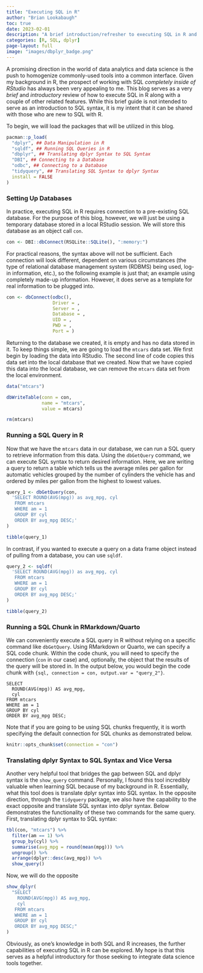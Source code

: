```yaml
---
title: "Executing SQL in R"
author: "Brian Lookabaugh"
toc: true
date: 2023-02-01
description: "A brief introduction/refresher to executing SQL in R and translating between SQL and dplyr syntax."
categories: [R, SQL, dplyr]
page-layout: full
image: "images/dbplyr_badge.png"
---
```


A promising direction in the world of data analytics and data science is the push to homogenize commonly-used tools into a common interface. Given my background in R, the prospect of working with SQL *completely inside of RStudio* has always been very appealing to me. This blog serves as a very *brief* and *introductory* review of how to execute SQL in R along with a couple of other related features. While this brief guide is not intended to serve as an introduction to SQL syntax, it is my intent that it can be shared with those who are new to SQL with R.

To begin, we will load the packages that will be utilized in this blog.

```r
pacman::p_load(
  "dplyr", ## Data Manipulation in R
  "sqldf", ## Running SQL Queries in R
  "dbplyr", ## Translating dplyr Syntax to SQL Syntax
  "DBI", ## Connecting to a Database
  "odbc", ## Connecting to a Database
  "tidyquery", ## Translating SQL Syntax to dplyr Syntax
  install = FALSE
)
```

### Setting Up Databases

In practice, executing SQL in R requires connection to a pre-existing SQL database. For the purpose of this blog, however, we will just be using a temporary database stored in a local RStudio session. We will store this database as an object call `con`.

```r
con <- DBI::dbConnect(RSQLite::SQLite(), ":memory:")
```

For practical reasons, the syntax above will not be sufficient. Each connection will look different, dependent on various circumstances (the type of relational database management system (RDBMS) being used, log-in information, etc.), so the following example is just that; an example using completely made-up information. However, it does serve as a template for real information to be plugged into.

```r
con <- dbConnect(odbc(),
                 Driver = ,
                 Server = ,
                 Database = ,
                 UID = ,
                 PWD = ,
                 Port = )
```

Returning to the database we created, it is empty and has no data stored in it. To keep things simple, we are going to load the `mtcars` data set. We first begin by loading the data into RStudio. The second line of code copies this data set into the local database that we created. Now that we have copied this data into the local database, we can remove the `mtcars` data set from the local environment.

```r
data("mtcars")

dbWriteTable(conn = con,
             name = "mtcars",
             value = mtcars)

rm(mtcars)
```

### Running a SQL Query in R

Now that we have the `mtcars` data in our database, we can run a SQL query to retrieve information from this data. Using the `dbGetQuery` command, we can execute SQL syntax to return desired information. Here, we are writing a query to return a table which tells us the average miles per gallon for automatic vehicles grouped by the number of cylinders the vehicle has and ordered by miles per gallon from the highest to lowest values.

```r
query_1 <- dbGetQuery(con,
  'SELECT ROUND(AVG(mpg)) as avg_mpg, cyl
   FROM mtcars
   WHERE am = 1
   GROUP BY cyl
   ORDER BY avg_mpg DESC;'
)

tibble(query_1)
```

In contrast, if you wanted to execute a query on a data frame object instead of pulling from a database, you can use `sqldf`.

```r
query_2 <- sqldf(
  'SELECT ROUND(AVG(mpg)) as avg_mpg, cyl
   FROM mtcars
   WHERE am = 1
   GROUP BY cyl
   ORDER BY avg_mpg DESC;'
)

tibble(query_2)
```

### Running a SQL Chunk in RMarkdown/Quarto

We can conveniently execute a SQL query in R without relying on a specific command like `dbGetQuery`. Using RMarkdown or Quarto, we can specify a SQL code chunk. Within the code chunk, you will need to specify the connection (`con` in our case) and, optionally, the object that the results of the query will be stored in. In the output below, you would begin the code chunk with `{sql, connection = con, output.var = "query_2"}`.

```eval
SELECT
  ROUND(AVG(mpg)) AS avg_mpg,
  cyl
FROM mtcars
WHERE am = 1
GROUP BY cyl
ORDER BY avg_mpg DESC;
```

Note that if you are going to be using SQL chunks frequently, it is worth specifying the default connection for SQL chunks as demonstrated below.

```r
knitr::opts_chunk$set(connection = "con")
```

### Translating dplyr Syntax to SQL Syntax and Vice Versa

Another very helpful tool that bridges the gap between SQL and dplyr syntax is the `show_query` command. Personally, I found this tool incredibly valuable when learning SQL because of my background in R. Essentially, what this tool does is translate dplyr syntax into SQL syntax. In the opposite direction, through the `tidyquery` package, we also have the capability to the exact opposite and translate SQL syntax into dplyr syntax. Below demonstrates the functionality of these two commands for the same query. First, translating dplyr syntax to SQL syntax:

```r
tbl(con, "mtcars") %>%
  filter(am == 1) %>%
  group_by(cyl) %>%
  summarise(avg_mpg = round(mean(mpg))) %>%
  ungroup() %>%
  arrange(dplyr::desc(avg_mpg)) %>%
  show_query()
```

Now, we will do the opposite

```r
show_dplyr(
  "SELECT
    ROUND(AVG(mpg)) AS avg_mpg,
    cyl
   FROM mtcars
   WHERE am = 1
   GROUP BY cyl
   ORDER BY avg_mpg DESC;"
)
```

Obviously, as one's knowledge in both SQL and R increases, the further capabilities of executing SQL in R can be explored. My hope is that this serves as a helpful introductory for those seeking to integrate data science tools together.